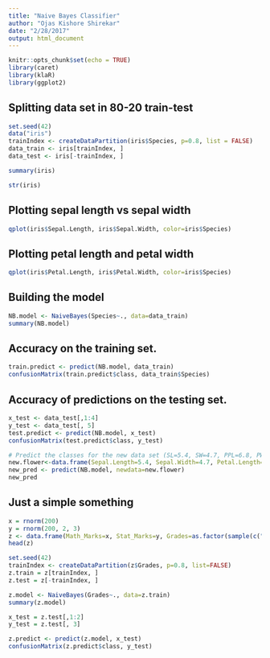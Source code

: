 ```yaml
---
title: "Naive Bayes Classifier"
author: "Ojas Kishore Shirekar"
date: "2/28/2017"
output: html_document
---
```


```r
knitr::opts_chunk$set(echo = TRUE)
library(caret)
library(klaR)
library(ggplot2)
```

## Splitting data set in 80-20 train-test
```r
set.seed(42)
data("iris")
trainIndex <- createDataPartition(iris$Species, p=0.8, list = FALSE)
data_train <- iris[trainIndex, ]
data_test <- iris[-trainIndex, ]
```

```r
summary(iris)
```

```r
str(iris)
```


## Plotting sepal length vs sepal width
```r
qplot(iris$Sepal.Length, iris$Sepal.Width, color=iris$Species)
```



## Plotting petal length and petal width
```r
qplot(iris$Petal.Length, iris$Petal.Width, color=iris$Species)
```



## Building the model

```r
NB.model <- NaiveBayes(Species~., data=data_train)
summary(NB.model)
```


## Accuracy on the training set.
```r
train.predict <- predict(NB.model, data_train)
confusionMatrix(train.predict$class, data_train$Species)
```

## Accuracy of predictions on the testing set.
```r
x_test <- data_test[,1:4]
y_test <- data_test[, 5]
test.predict <- predict(NB.model, x_test)
confusionMatrix(test.predict$class, y_test)
```


```r
# Predict the classes for the new data set (SL=5.4, SW=4.7, PPL=6.8, PW=9.1)
new.flower<-data.frame(Sepal.Length=5.4, Sepal.Width=4.7, Petal.Length=6.8, Petal.Width=9.1)
new_pred <- predict(NB.model, newdata=new.flower)
new_pred
```


## Just a simple something
```r
x = rnorm(200)
y = rnorm(200, 2, 3)
z <- data.frame(Math_Marks=x, Stat_Marks=y, Grades=as.factor(sample(c("a", "b", "c", "d", "e"), 200, replace=T)))
head(z)
```

```r
set.seed(42)
trainIndex <- createDataPartition(z$Grades, p=0.8, list=FALSE)
z.train = z[trainIndex, ]
z.test = z[-trainIndex, ]
```

```r
z.model <- NaiveBayes(Grades~., data=z.train)
summary(z.model)
```

```r
x_test = z.test[,1:2]
y_test = z.test[, 3]

z.predict <- predict(z.model, x_test)
confusionMatrix(z.predict$class, y_test)
```
